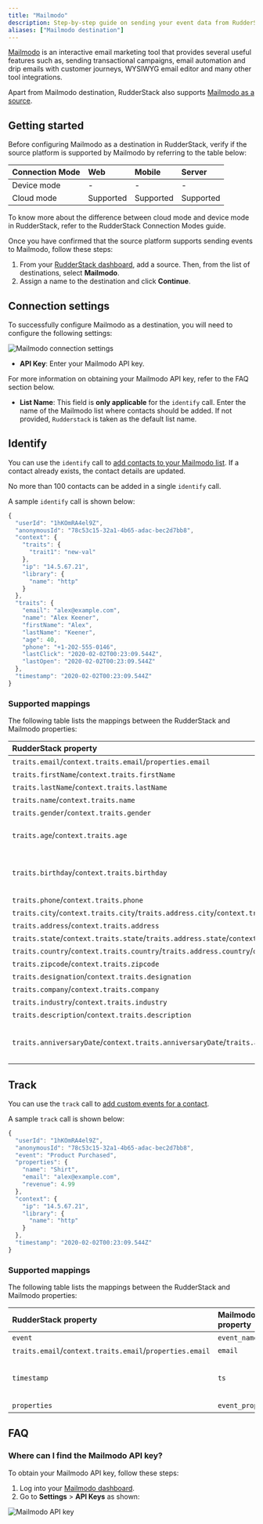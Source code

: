 ```yaml
---
title: "Mailmodo"
description: Step-by-step guide on sending your event data from RudderStack to Mailmodo.
aliases: ["Mailmodo destination"]
---
```


[Mailmodo](https://www.mailmodo.com/) is an interactive email marketing tool that provides several useful features such as, sending transactional campaigns, email automation and drip emails with customer journeys, WYSIWYG email editor and many other tool integrations.

<div class="infoBlock">
Apart from Mailmodo destination, RudderStack also supports <a href ="/sources/event-streams/cloud-apps/mailmodo/">Mailmodo as a source</a>.
</div>

## Getting started

Before configuring Mailmodo as a destination in RudderStack, verify if the source platform is supported by Mailmodo by referring to the table below:

| Connection Mode | Web | Mobile | Server |
| :--- | :--- | :--- | :--- |
| Device mode | - | - | - |
| Cloud mode | Supported  | Supported | Supported |

<div class="infoBlock">
To know more about the difference between cloud mode and device mode in RudderStack, refer to the <Link to="/destinations/rudderstack-connection-modes/">RudderStack Connection Modes</Link> guide.
</div>

Once you have confirmed that the source platform supports sending events to Mailmodo, follow these steps:

1. From your [RudderStack dashboard](https://app.rudderstack.com/), add a source. Then, from the list of destinations, select **Mailmodo**.
2. Assign a name to the destination and click **Continue**.

## Connection settings

To successfully configure Mailmodo as a destination, you will need to configure the following settings:

<img src="../../assets/event-stream-destinations/mailmodo-connection-settings.png" alt="Mailmodo connection settings" />

- **API Key**: Enter your Mailmodo API key.

<div class="infoBlock">
For more information on obtaining your Mailmodo API key, refer to the <Link to="#FAQ">FAQ</Link> section below.
</div>

- **List Name**: This field is **only applicable** for the `identify` call. Enter the name of the Mailmodo list where contacts should be added. If not provided, `Rudderstack` is taken as the default list name. 

## Identify

You can use the <Link to="/event-spec/standard-events/identify/">`identify`</Link> call to [add contacts to your Mailmodo list](https://www.mailmodo.com/developers/6661e4fb7833e-bulk-add-contact-to-a-list/). If a contact already exists, the contact details are updated.

<div class="warningBlock">
No more than 100 contacts can be added in a single  <code class="inline-code">identify</code> call.
</div>

A sample `identify` call is shown below:

```javascript
{
  "userId": "1hKOmRA4el9Z",
  "anonymousId": "78c53c15-32a1-4b65-adac-bec2d7bb8",
  "context": {
    "traits": {
      "trait1": "new-val"
    },
    "ip": "14.5.67.21",
    "library": {
      "name": "http"
    }
  },
  "traits": {
    "email": "alex@example.com",
    "name": "Alex Keener",
    "firstName": "Alex",
    "lastName": "Keener",
    "age": 40,
    "phone": "+1-202-555-0146",
    "lastClick": "2020-02-02T00:23:09.544Z",
    "lastOpen": "2020-02-02T00:23:09.544Z"
  },
  "timestamp": "2020-02-02T00:23:09.544Z"
}
```

### Supported mappings

The following table lists the mappings between the RudderStack and Mailmodo properties:

| RudderStack property | Mailmodo property | Presence |
| :--------------| :---------| :--------------|
| `traits.email`/`context.traits.email`/`properties.email` | `values.email` | Required |
| `traits.firstName`/`context.traits.firstName` | `values.data.first_name` | Optional |
| `traits.lastName`/`context.traits.lastName` | `values.data. last_name ` | Optional |
| `traits.name`/`context.traits.name` | `values.data.name` | Optional |
| `traits.gender`/`context.traits.gender` | `values.data.gender` | Optional |
| `traits.age`/`context.traits.age` | `values.data.age` | Optional (Integer format) |
| `traits.birthday`/`context.traits.birthday` | `values.data.birthday` | Optional (ISO format/UNIX timestamp) |
| `traits.phone`/`context.traits.phone` | `values.data.phone` | Optional |
| `traits.city`/`context.traits.city`/`traits.address.city`/`context.traits.address.city` | `values.data.city` | Optional |
| `traits.address`/`context.traits.address` | `address1` + `address2` | Optional |
| `traits.state`/`context.traits.state`/`traits.address.state`/`context.traits.address.state` | `values.data.state` | Optional |
| `traits.country`/`context.traits.country`/`traits.address.country`/`context.traits.address.country` | `values.data.country` | Optional |
| `traits.zipcode`/`context.traits.zipcode` | `values.data.postal_code` | Optional |
| `traits.designation`/`context.traits.designation` | `values.data.designation` | Optional |
| `traits.company`/`context.traits.company` | `values.data.company` | Optional |
| `traits.industry`/`context.traits.industry` | `values.data.industry` | Optional |
| `traits.description`/`context.traits.description` | `values.data.description` | Optional |
| `traits.anniversaryDate`/`context.traits.anniversaryDate`/`traits.anniversary_date`/`context.traits.anniversary_date` | `values.data.anniversary_date` | Optional (ISO format/UNIX timestamp) |

## Track

You can use the <Link to="/event-spec/standard-events/track">`track`</Link> call to [add custom events for a contact](https://www.mailmodo.com/developers/93cba3fa7f1ea-add-event/).

A sample `track` call is shown below:

```javascript
{
  "userId": "1hKOmRA4el9Z",
  "anonymousId": "78c53c15-32a1-4b65-adac-bec2d7bb8",
  "event": "Product Purchased",
  "properties": {
    "name": "Shirt",
    "email": "alex@example.com",
    "revenue": 4.99
  },
  "context": {
    "ip": "14.5.67.21",
    "library": {
      "name": "http"
    }
  },
  "timestamp": "2020-02-02T00:23:09.544Z"
}
```

### Supported mappings

The following table lists the mappings between the RudderStack and Mailmodo properties:

| RudderStack property | Mailmodo property | Presence |
| :--------------| :---------| :--------------|
| `event` | `event_name` | Required |
| `traits.email`/`context.traits.email`/`properties.email` | `email` | Required |
| `timestamp` | `ts` | Optional (UNIX epoch in seconds)|
| `properties` | `event_properties` | Optional |


## FAQ

### Where can I find the Mailmodo API key?

To obtain your Mailmodo API key, follow these steps:

1. Log into your [Mailmodo dashboard](https://manage.mailmodo.com/auth/login).
2. Go to **Settings** > **API Keys** as shown:

<img src="../../assets/event-stream-destinations/mailmodo-api-key.png" alt="Mailmodo API key" />
